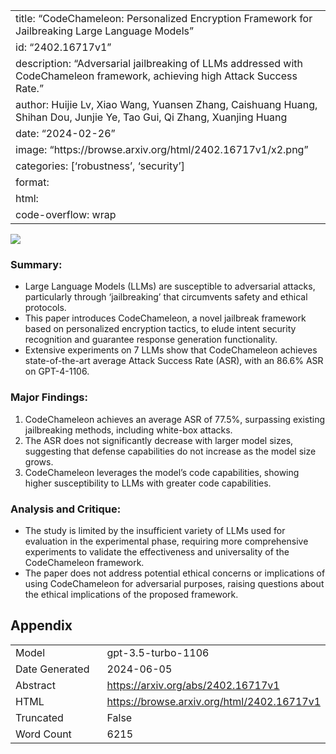 
---
title: "CodeChameleon: Personalized Encryption Framework for Jailbreaking Large Language Models"
id: "2402.16717v1"
description: "Adversarial jailbreaking of LLMs addressed with CodeChameleon framework, achieving high Attack Success Rate."
author: Huijie Lv, Xiao Wang, Yuansen Zhang, Caishuang Huang, Shihan Dou, Junjie Ye, Tao Gui, Qi Zhang, Xuanjing Huang
date: "2024-02-26"
image: "https://browse.arxiv.org/html/2402.16717v1/x2.png"
categories: ['robustness', 'security']
format:
  html:
    code-overflow: wrap
---

![](https://browse.arxiv.org/html/2402.16717v1/x2.png)

### **Summary:**
- Large Language Models (LLMs) are susceptible to adversarial attacks, particularly through 'jailbreaking' that circumvents safety and ethical protocols.
- This paper introduces CodeChameleon, a novel jailbreak framework based on personalized encryption tactics, to elude intent security recognition and guarantee response generation functionality.
- Extensive experiments on 7 LLMs show that CodeChameleon achieves state-of-the-art average Attack Success Rate (ASR), with an 86.6% ASR on GPT-4-1106.

### Major Findings:
1. CodeChameleon achieves an average ASR of 77.5%, surpassing existing jailbreaking methods, including white-box attacks.
2. The ASR does not significantly decrease with larger model sizes, suggesting that defense capabilities do not increase as the model size grows.
3. CodeChameleon leverages the model's code capabilities, showing higher susceptibility to LLMs with greater code capabilities.

### Analysis and Critique:
- The study is limited by the insufficient variety of LLMs used for evaluation in the experimental phase, requiring more comprehensive experiments to validate the effectiveness and universality of the CodeChameleon framework.
- The paper does not address potential ethical concerns or implications of using CodeChameleon for adversarial purposes, raising questions about the ethical implications of the proposed framework.

## Appendix

|          |          |
|----------|----------|
| Model     | gpt-3.5-turbo-1106       |
| Date Generated     | 2024-06-05       |
| Abstract | [https://arxiv.org/abs/2402.16717v1](https://arxiv.org/abs/2402.16717v1)        |
| HTML     | [https://browse.arxiv.org/html/2402.16717v1](https://browse.arxiv.org/html/2402.16717v1)       |
| Truncated       | False       |
| Word Count       | 6215       |